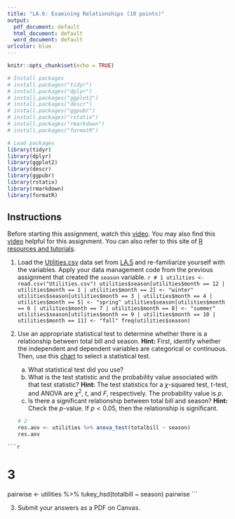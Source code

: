 ```yaml
---
title: "LA.6: Examining Relationships (10 points)"
output:
  pdf_document: default
  html_document: default
  word_document: default
urlcolor: blue
---
```


```r
knitr::opts_chunk$set(echo = TRUE)

# Install packages
# install.packages("tidyr")
# install.packages("dplyr")
# install.packages("ggplot2")
# install.packages("descr")
# install.packages("ggpubr")
# install.packages("rstatix")
# install.packages("rmarkdown")
# install.packages("formatR")

# Load packages
library(tidyr)
library(dplyr)
library(ggplot2)
library(descr)
library(ggpubr)
library(rstatix)
library(rmarkdown)
library(formatR)
```

## Instructions

Before starting this assignment, watch this [video](https://youtu.be/IZoCbCQRmUE). You may also find this [video](https://youtu.be/2uQCUBtqCfM) helpful for this assignment. You can also refer to this site of [R resources and tutorials](https://rpubs.com/yesun/Comm3710_helpwithR).

1. Load the [Utilities.csv](https://utah.instructure.com/files/102658354/download?download_frd=1) data set from [LA.5](https://utah.instructure.com/courses/628882/assignments/7599568) and re-familiarize yourself with the variables. Apply your data management code from the previous assignment that created the `season` variable.
    ```r
# 1
utilities <- read.csv("Utilities.csv")
utilities$season[utilities$month == 12 | utilities$month == 1 | utilities$month == 2] <- "winter"
utilities$season[utilities$month == 3 | utilities$month == 4 | utilities$month == 5] <- "spring"
utilities$season[utilities$month == 6 | utilities$month == 7 | utilities$month == 8] <- "summer"
utilities$season[utilities$month == 9 | utilities$month == 10 | utilities$month == 11] <- "fall"
freq(utilities$season)
```

2. Use an appropriate statistical test to determine whether there is a relationship between total bill and season. **Hint:** First, identify whether the independent and dependent variables are categorical or continuous. Then, use this [chart](https://utah.instructure.com/files/107504680/download?download_frd=1) to select a statistical test.
      a. What statistical test did you use? <!--ANOVA-->
      b. What is the test statistic and the probability value associated with that test statistic? **Hint:** The test statistics for a $\chi$-squared test, $t$-test, and ANOVA are $\chi^2$, $t$, and $F$, respectively. The probability value is $p$. <!--F(3,113) = 70.8, p < .001-->
      c. Is there a significant relationship between total bill and season? **Hint:** Check the $p$-value. If $p < 0.05$, then the relationship is significant. <!--Yes-->
    ```r
# 2
res.aov <- utilities %>% anova_test(totalbill ~ season)
res.aov
```

<!-- 3. Apply *post hoc* tests (if appropriate) to determine which seasons vary significantly. -->
<!--       a. Which seasons, if any, have significantly different mean total bills? <!--All pairwise comparisons are significant except for that between fall and spring-->
    ```r
# 3
pairwise <- utilities %>% tukey_hsd(totalbill ~ season)
pairwise
```

3. Submit your answers as a PDF on Canvas.

